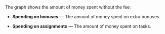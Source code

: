 The graph shows the amount of money spent without the fee:

- **Spending on bonuses** — The amount of money spent on extra bonuses.

- **Spending on assignments** — The amount of money spent on tasks.